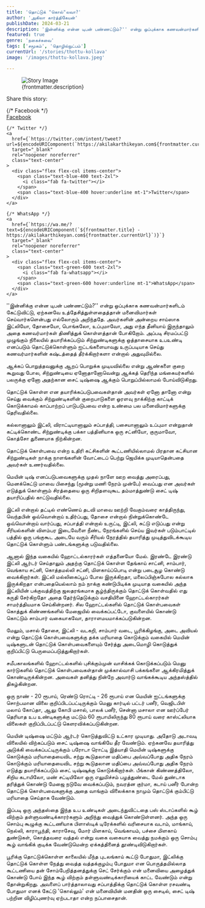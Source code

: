 ```yaml
---
title: 'தொட்டுக் "கொல்"லவா?'
author: 'அகிலா கார்த்திகேயன்'
publishDate: 2024-03-21
description: 'இன்னிக்கு என்ன டிபன் பண்ணட்டும்?'' என்று ஒப்புக்காக கணவன்மார்களிடம் கேட்டுவிட்டு, ஏற்கனவே உத்தேசித்துள்ளதைத்தான் மனைவிமார்கள் செய்வார்களென்பது...'
featured: true
genre: 'நகைச்சுவை'
tags: ['சமூகம்', 'தொழில்நுட்பம்']
currentUrl: '/stories/thottu-kollava'
image: '/images/thottu-kollava.jpeg'

---
```

<figure>
  <img src={frontmatter.image} alt="Story Image" class="w-full rounded-lg shadow-lg" />
  <figcaption class="text-gray-600 text-sm mt-2">{frontmatter.description}</figcaption>
</figure>
<div class="mt-6">
  <p class="text-lg font-bold">Share this story:</p>
  <div class="flex space-x-6 justify-start mt-4">
    {/* Facebook */}
    <a
      href={`https://www.facebook.com/sharer/sharer.php?u=${encodeURIComponent(`https://akilakarthikeyan.com${frontmatter.currentUrl}`)}`}
      target="_blank"
      rel="noopener noreferrer"
      class="text-center"
    >
      <div class="flex flex-col items-center">
        <span class="text-blue-600 text-2xl">
          <i class="fab fa-facebook"></i>
        </span>
        <span class="text-blue-600 hover:underline mt-1">Facebook</span>
      </div>
    </a>

    {/* Twitter */}
    <a
      href={`https://twitter.com/intent/tweet?url=${encodeURIComponent(`https://akilakarthikeyan.com${frontmatter.currentUrl}`)}&text=${encodeURIComponent(frontmatter.title)}`}
      target="_blank"
      rel="noopener noreferrer"
      class="text-center"
    >
      <div class="flex flex-col items-center">
        <span class="text-blue-400 text-2xl">
          <i class="fab fa-twitter"></i>
        </span>
        <span class="text-blue-400 hover:underline mt-1">Twitter</span>
      </div>
    </a>

    {/* WhatsApp */}
    <a
      href={`https://wa.me/?text=${encodeURIComponent(`${frontmatter.title} - https://akilakarthikeyan.com${frontmatter.currentUrl}`)}`}
      target="_blank"
      rel="noopener noreferrer"
      class="text-center"
    >
      <div class="flex flex-col items-center">
        <span class="text-green-600 text-2xl">
          <i class="fab fa-whatsapp"></i>
        </span>
        <span class="text-green-600 hover:underline mt-1">WhatsApp</span>
      </div>
    </a>

   
  </div>
</div>
''இன்னிக்கு என்ன டிபன் பண்ணட்டும்?'' என்று ஒப்புக்காக கணவன்மார்களிடம் கேட்டுவிட்டு, ஏற்கனவே உத்தேசித்துள்ளதைத்தான் மனைவிமார்கள் செய்வார்களென்பது எல்லோரும் அறிந்ததே. அவர்களின் அன்றைய சாய்ஸாக இட்லியோ, தோசையோ, பொங்கலோ, உப்புமாவோ, அது எந்த தீனியாய் இருந்தாலும் அதை கணவர்மார்கள் திணித்துக் கொள்ளத்தான் போகிறோம். அப்படி சிரமப்பட்டு முழுங்கும் நிலையில் தயாரிக்கப்படும் சிற்றுண்டிகளுக்கு ஒத்தாசையாக உபஉண்டி எனப்படும் தொட்டுக்கொள்ளும் ஐட்டங்களையாவது உருப்படியாக செய்து கணவர்மார்களின் கஷ்டத்தைத் தீர்க்கிறார்களா என்றால் அதுவுமில்லை.

ஆக்கப் பொறுத்தவனுக்கு ஆறப் பொறுக்க முடியவில்லை என்று ஆண்களை குறை கூறுவது போல, சிற்றுண்டியை ஏனோதானோவென்று ஆக்கத் தெரிந்த மங்கையர்களில் பலருக்கு ஏனோ அதற்கான சைட் டிஷ்ஷை ஆக்கும் பொறுப்பில்லாமல் போய்விடுகிறது.

தொட்டுக் கொள்ள என தயாரிக்கப்படுபவைகள்தான் அவர்கள் ஏனோ தானோ என்று செய்து வைக்கும் சிற்றுண்டிகளின் குறைபாடுகளை ஓரளவு நாக்கிற்கு காட்டிக் கொடுக்காமல் காப்பாற்றப் பாடுபடுபவை என்ற உண்மை பல மனைவிமார்களுக்கு தெரிவதில்லை.

கல்லானாலும் இட்லி, விராட்டியானாலும் சப்பாத்தி, பசையானாலும் உப்புமா என்றுதான் கட்டிக்கொண்ட சிற்றுண்டிக்கு பக்கா பத்தினியாக ஒரு சட்னியோ, குருமாவோ, கொத்சோ துணையாக நிற்கின்றன.

தொட்டுக் கொள்பவை என்ற உதிரி கட்சிகளின் கூட்டணியில்லாமல் பிரதான கட்சியான சிற்றுண்டிகள் நாக்கு நாளங்களின் வோட்டைப் பெற்று ஜெயிக்க முடியாதென்பதை அவர்கள் உணர்வதில்லை.

மெயின் டிஷ் எனப்படுபவைகளுக்கு முதல் நாளே ஊற வைத்து அரைப்பது, மெனக்கெட்டு மாவை பிசைந்து (மூன்று மணி நேரம் முன்பே) வைப்பது என அவர்கள் எடுத்துக் கொள்ளும் சிரத்தையை ஒரு சிறிதளவுகூட தம்மாத்துண்டு சைட் டிஷ் தயாரிப்பதில் காட்டுவதில்லை.

இட்லி என்றால் தட்டில் எண்ணெய் தடவி மாவை ஊற்றி வேகும்வரை காத்திருந்து, வெந்தபின் ஒவ்வொன்றாய் உதிர்ப்பது, தோசை என்றால் நின்றுக்கொண்டே ஒவ்வொன்றாய் வார்ப்பது, சப்பாத்தி என்றால் உருட்டி, இட்லி, சுட்டு எடுப்பது என்று சீரியல்களின் விளம்பர இடைவேளை நீண்ட நேரங்களில் செய்ய இவர்கள் படும்பாட்டில் பத்தில் ஒரு பங்குகூட அடையே வரும் சீரியல் நேரத்தில் தயாரித்து முடித்துவிடக்கூடிய தொட்டுக் கொள்ளும் பண்டங்களுக்கு படுவதில்லை.

ஆனால் இந்த வகையில் ஹோட்டல்காரர்கள் எத்தனையோ மேல். இரண்டே இரண்டு இட்லி ஆர்டர் செய்தாலும் அதற்கு தொட்டுக் கொள்ள தேங்காய் சாட்னி, சாம்பார், வெங்காய சட்னி, கொத்தமல்லி சட்னி, மிளகாய்ப்பொடி என்று படைசூழ கொண்டு வைக்கிறார்கள்.
இட்லி மல்லிகைப்பூப் போல இருக்கிறதா, மலைப்பிஞ்சுபோல கல்லாக இருக்கிறதா என்பதையெல்லாம் நம் நாக்கு கண்டுபிடிக்க முடியாத வகையில் அந்த இட்லியின் பக்குவத்திற்கு ஜலதரங்கமாக சூழ்ந்திருக்கும் தொட்டுக் கொள்வதில் எது சுருதி சேர்கிறதோ அதை தேர்ந்தெடுக்கும் வசதியினை ஹோட்டல்காரர்கள் சாமர்த்தியமாக செய்கின்றனர். சில ஹோட்டல்களில் தொட்டுக் கொள்பவைகள் கொத்துக் கிண்ணங்களில் மேஜையில் வைக்கப்பட்டோ, குவளையில் கொண்டு கொட்டும் சாம்பார் வகையாகவோ, தாராளமயமாக்கப்படுகின்றன.

மேலும், மசால் தோசை, இட்லி - வடகறி, சாம்பார் வடை, பூரிக்கிழங்கு, அடை அவியல் என்று தொட்டுக் கொள்பவைகளுக்கு தக்க மரியாதை கொடுக்கும் வகையில் மெயின் டிஷ்களுடன் தொட்டுக் கொள்பவைகளையும் சேர்த்து அடைமொழி கொடுத்துக் குறிப்பிட்டு பெருமைப்படுத்துகிறார்கள்.

சமீபகாலங்களில் ஹோட்டல்களில் புசிக்கும்முன் வாசிக்கக் கொடுக்கப்படும் மெனு கார்டுகளில் தொட்டுக் கொள்பவைகள்தான் முக்கால்வாசி பக்கங்களை ஆக்கிரமித்துக் கொண்டிருக்கின்றன. அவைகள் தனித்து நின்றே அவார்டு வாங்கக்கூடிய அந்தஸ்த்தில் திகழ்கின்றன.

ஒரு நாண் - 20 ரூபாய், ரெண்டு ரொட்டி - 26 ரூபாய் என மெயின் ஐட்டங்களுக்கு சொற்பமான விலை குறிப்பிடப்பட்டிருக்கும் மெனு கார்டில் பட்டர் பனீர், வெஜிடபிள் மலாய் கோப்தா, ஆலு கோபி மசால், பாலக் பனீர், சென்னா மசாலா என ஊர்​ப்​பேர் தெரியாத உப உண்டிகளுக்கு மட்டும் 60 ரூபாயிலிருந்து 80 ரூபாய் வரை காஸ்ட்லியாக விலைகள் குறிப்பிடப்பட்டு கெளரவிக்கப்படுகின்றன.

மெயின் டிஷ்ஷை மட்டும் ஆர்டர் கொடுத்துவிட்டு உட்கார முடியாது. அதோடு அடாவடி விலையில் விற்கப்படும் சைட் டிஷ்ஷை வாங்கியே தீர வேண்டும். ஏற்கனவே தயாரித்து அடுக்கி வைக்கப்பட்டிருக்கும் பரோடா ரொட்டி இத்யாதி மெயின் டிஷ்களுக்கு கொடுக்கும் மரியாதையைவிட சற்று கூடுதலான மதிப்பை அவ்வப்போது அதிக நேரம் கொடுக்கும் மரியாதையைவிட சற்று கூடுதலான மதிப்பை அவ்வப்போது அதிக நேரம் எடுத்து தயாரிக்கப்படும் சைட் டிஷ்ஷுக்கு கொடுக்கிறார்கள். பீங்கான் கிண்ணத்திலோ, சிறிய கடாயிலோ, மண் சட்டியிலோ ஒரு எலுமிச்சம் பழத்துண்டை மேல் துண்டாக தரித்துக் கொண்டு மேஜை நடுவே வைக்கப்படும், நவரத்ன குர்மா, கடாய் பனீர் போன்ற தொட்டுக் கொள்பவைகளுக்கு அதை வாங்கும் விலைக்காக நாமும் தொட்டுக் கும்பிட்டு மரியாதை செய்தாக வேண்டும்.

இப்படி ஒரு அந்தஸ்தை இந்த உப உண்டிகள் அடைந்துவிட்டதை பஸ் ஸ்டாப்களில் கூழ் விற்கும் தள்ளுவண்டிக்காரர்களும் அறிந்து வைத்துக் கொண்டுள்ளனர். அந்த ஒரு சொம்பு கூழுக்கு கூட்டணியாக பிளாஸ்டிக் டிரேக்களில் வரிசையாக வடாம், மாங்காய், நெல்லி, காராபூந்தி, காராசேவு, மோர் மிளகாய், வெங்காயம், பச்சை மிளகாய் துண்டுகள், கொத்தவரை வத்தல் என்று வகை வகையாக வைத்து நமக்கும் ஒரு சொம்பு கூழ் வாங்கிக் குடிக்க வேண்டுமென்ற ஏக்கத்தி​னைத் தூண்டிவிடுகிறார்கள்.

பூரிக்கு தொட்டுக்கொள்ள காலையில் மீந்த புடலங்காய் கூட்டு போதுமா, இட்லிக்கு தொட்டுக் கொள்ள நேத்து வைத்த வத்தக்குழம்பு போதுமா என பொருத்தமில்லாத கூட்டணியை தன் சோம்பேறித்தனத்துக்கு செட் சேர்க்கும் என் மனைவியை அழைத்துக் கொண்டு போய் இந்த கூழ் விற்கும் தள்ளுவண்டிக்காரி​யைக் காட்ட வேண்டும் என்று தோன்றுகிறது.
அவளைப் பார்த்தாலாவது சப்பாத்திக்கு தொட்டுக் கொள்ள ரசவண்டி போதுமா எனக் கேட்டு 'கொல்லும்' என் மனைவியின் மனதின் ஒரு சைடில், சைட் டிஷ் பற்றின விழிப்புணர்வு ஏற்படாதா என்ற நப்பாசைதான்.
